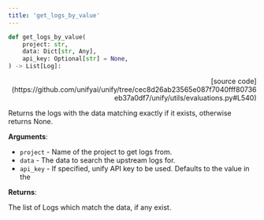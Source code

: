 ```yaml
---
title: 'get_logs_by_value'
---
```


```python
def get_logs_by_value(
    project: str,
    data: Dict[str, Any],
    api_key: Optional[str] = None,
) -> List[Log]:
```

<p align="right">[source code](https://github.com/unifyai/unify/tree/cec8d26ab23565e087f7040fff80736eb37a0df7/unify/utils/evaluations.py#L540)</p>

Returns the logs with the data matching exactly if it exists,
otherwise returns None.

**Arguments**:

- `project` - Name of the project to get logs from.
- `data` - The data to search the upstream logs for.
- `api_key` - If specified, unify API key to be used. Defaults to the value in the



**Returns**:

The list of Logs which match the data, if any exist.